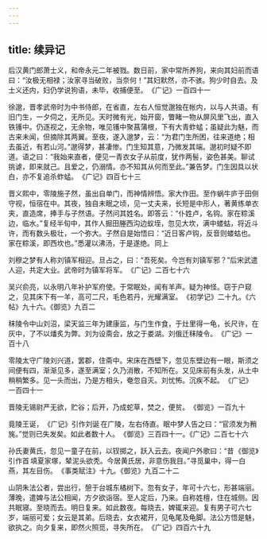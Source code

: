```yaml
---
---
---
```

title: 续异记
---



后汉黄门郎萧士义，和帝永元二年被戮。数日前，家中常所养狗，来向其妇前而语曰：“汝极无相禄；汝家寻当破败，当奈何！”其妇默然，亦不骇。狗少时自去。及士义还内，妇仍学说狗语，未毕，收捕便至。 《广记》一百四十一 

徐邈，晋孝武帝时为中书侍郎，在省直，左右人恒觉邈独在帐内，以与人共语。有旧门生，一夕伺之，无所见。天时微有光，始开窗，瞥睹一物从屏风里飞出，直入铁镬中。仍逐视之，无余物，唯见镬中聚菖蒲根，下有大青蚱蜢；虽疑此为魅，而古来未闻，但摘除其两翼。至夜，遂入邈梦，云：“为君门生所困，往来道绝；相去虽近，有若山河。”邈得梦，甚凄惨。门生知其意，乃微发其端。邈初时疑不即道。语之曰：“我始来直者，便见一青衣女子从前度，犹作两髻，姿色甚美。聊试挑谑，即来就己。且爱之，仍溺情。亦不知其从何而至此。”兼告梦。门生因具以状白，亦不复追杀蚱蜢。 《广记》四百七十三 

晋义熙中，零陵施子然，虽出自单门，而神情辨悟。家大作田。至作蜗牛庐于田侧守视，恒宿在中。其夜，独自未眠之顷，见一丈夫来，长短是中形人，著黄练单衣夹，直造席，捧手与子然语。子然问其姓名。即答云：“仆姓卢，名钩。家在粽溪边，临水。”复经半旬中，其作人掘田塍西沟边蚁垤，忽见大坎，满中蝼蛄，将近斗许，而有数头极壮，一个弥大。子然自是始悟曰：“近日客卢钩，反音则蝼蛄也。家在粽溪，即西坎也。”悉灌以沸汤，于是遂绝。 同上 

刘穆之梦有人称刘镇军相迎。旦占之，曰：“吾死矣。今岂有刘镇军邪？”后宋武遣人迎，共定大业。武帝时为镇军将军。 《广记》二百七十六 

吴兴俞亮，以永明八年补护军府使。于常眠处，闻有羊声。疑为神怪。窃于户窥之，见其床下有一羊，高可二尺，毛色若丹，光耀满室。 《初学记》二十九。《六帖》九十六。《御览》九百二 

秣陵令中山刘沼，梁天监三年为建康监，与门生作食，于灶里得一龟，长尺许，在灰中，了不以燔炙为弊。刘为设斋会，放之于娄湖。刘俄迁秣陵令。 《广记》一百十八 

零陵太守广陵刘兴道，罢郡，住斋中。宋床在西壁下，忽见东壁边有一眼，斯须之间便有四，渐渐见多，遂至满室；久乃消散，不知所在。又见床前有头发，从土中稍稍繁多。见一头而出，乃是方相头，奄忽自灭。刘忧怖。沉疾不起。 《广记》一百四十一 

晋陵无锡尉严无欲，贮谷；后开，乃成蛇草，焚之，便贫。 《御览》一百九十 

竟陵王诞， 《广记》引作刘诞 在广陵，左右侍直。眠中梦人告之曰：“官须发为矟旄。”觉则已失发矣。如此者数十人。 《御览》三百四十一。《广记》二百七十六 

孙氏妻黄氏，忽见一童子在前，以钗掷之，跃入云去。夜闻户外歌曰：“昔 《御览》引作首 填夏家塚，辇泥头欲秃。今居黄氏居，非意伤我目。”寻觅巢中，得一白燕，其左目伤。 《事类赋注》十九。《御览》九百二十二 

山阴朱法公者，尝出行，憩于台城东橘树下。忽有女子，年可十六七，形甚端丽。薄晚，遣婢与法公相闻，方夕欲诣宿。至人定后，乃来。自称姓檀，住在城侧。因共眠寝。至晓而去。明日复来。如此数夜。每晓去，婢辄来迎。复有男子可六七岁，端丽可爱；女云是其弟。后晓去，女衣裙开，见龟尾及龟脚。法公方悟是魅，欲执之。向夕复来，即然火照觅，寻失所在。 《广记》四百六十九
